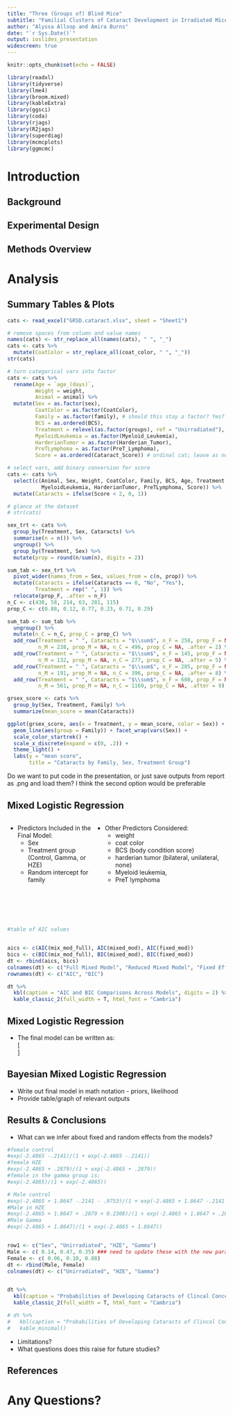 ```yaml
---
title: "Three (Groups of) Blind Mice" 
subtitle: "Familial Clusters of Cataract Development in Irradiated Mice"
author: "Alyssa Allsop and Amira Burns"
date: "`r Sys.Date()`"
output: ioslides_presentation
widescreen: true
---
```


```r
knitr::opts_chunk$set(echo = FALSE)
```  

```r

library(readxl)
library(tidyverse)
library(lme4)
library(broom.mixed)
library(kableExtra)
library(ggsci)
library(coda)
library(rjags)
library(R2jags)
library(superdiag)
library(mcmcplots)
library(ggmcmc)
```

  
# Introduction 

## Background
## Experimental Design  
## Methods Overview

# Analysis 

## Summary Tables & Plots {.smaller}
```r
cats <- read_excel("GRSD.cataract.xlsx", sheet = "Sheet1")
```

```r
# remove spaces from column and value names
names(cats) <- str_replace_all(names(cats), " ", "_")
cats <- cats %>%
  mutate(CoatColor = str_replace_all(coat_color, " ", "_"))
str(cats)

# turn categorical vars into factor
cats <- cats %>%
  rename(Age = `age_(days)`,
         Weight = weight,
         Animal = animal) %>%
  mutate(Sex = as.factor(sex),
         CoatColor = as.factor(CoatColor),
         Family = as.factor(family), # should this stay a factor? Yes?
         BCS = as.ordered(BCS),
         Treatment = relevel(as.factor(groups), ref = "Unirradiated"),
         MyeloidLeukemia = as.factor(Myeloid_Leukemia),
         HarderianTumor = as.factor(Harderian_Tumor),
         PreTLymphoma = as.factor(PreT_Lymphoma),
         Score = as.ordered(Cataract_Score)) # ordinal cat; leave as numeric?

# select vars, add binary conversion for score
cats <- cats %>%
  select(c(Animal, Sex, Weight, CoatColor, Family, BCS, Age, Treatment,
           MyeloidLeukemia, HarderianTumor, PreTLymphoma, Score)) %>%
  mutate(Cataracts = ifelse(Score < 2, 0, 1))

# glance at the dataset
# str(cats)

sex_trt <- cats %>%
  group_by(Treatment, Sex, Cataracts) %>%
  summarise(n = n()) %>%
  ungroup() %>%
  group_by(Treatment, Sex) %>%
  mutate(prop = round(n/sum(n), digits = 2))

sum_tab <- sex_trt %>%
  pivot_wider(names_from = Sex, values_from = c(n, prop)) %>%
  mutate(Cataracts = ifelse(Cataracts == 0, "No", "Yes"),
         Treatment = rep(" ", 1)) %>%
  relocate(prop_F, .after = n_F)
n_C <- c(438, 58, 214, 63, 281, 115)
prop_C <- c(0.88, 0.12, 0.77, 0.23, 0.71, 0.29)

sum_tab <- sum_tab %>%
  ungroup() %>%
  mutate(n_C = n_C, prop_C = prop_C) %>%
  add_row(Treatment = " ", Cataracts = "$\\sum$", n_F = 258, prop_F = NA,
          n_M = 238, prop_M = NA, n_C = 496, prop_C = NA, .after = 2) %>%
  add_row(Treatment = " ", Cataracts = "$\\sum$", n_F = 145, prop_F = NA,
          n_M = 132, prop_M = NA, n_C = 277, prop_C = NA, .after = 5) %>%
  add_row(Treatment = " ", Cataracts = "$\\sum$", n_F = 205, prop_F = NA,
          n_M = 191, prop_M = NA, n_C = 396, prop_C = NA, .after = 8) %>%
  add_row(Treatment = " ", Cataracts = "$\\sum$", n_F = 608, prop_F = NA,
          n_M = 561, prop_M = NA, n_C = 1169, prop_C = NA, .after = 9)

grsex_score <- cats %>%
  group_by(Sex, Treatment, Family) %>%
  summarize(mean_score = mean(Cataracts))
```

```r
ggplot(grsex_score, aes(x = Treatment, y = mean_score, color = Sex)) +
  geom_line(aes(group = Family)) + facet_wrap(vars(Sex)) +
  scale_color_startrek() +
  scale_x_discrete(expand = c(0, .2)) +
  theme_light() +
  labs(y = "mean score",
       title = "Cataracts by Family, Sex, Treatment Group")

```

Do we want to put code in the presentation, or just save outputs from report as .png and load them? I think the second option would be preferable

## Mixed Logistic Regression
<div style="float: left; width: 40%;">
* Predictors Included in the Final Model:
  + Sex
  + Treatment group (Control, Gamma, or HZE)
  + Random intercept for family
</div>

<div style="float: right; width: 60%;">
* Other Predictors Considered:
  + weight
  + coat color
  + BCS (body condition score)
  + harderian tumor (bilateral, unilateral, none)
  + Myeloid leukemia,
  + PreT lymphoma
</div>

```r
# mixed model binomial logistic regression using adaptive Gauss-Hermite quadrature (nAGQ = 25)
mix_mod_full <- glmer(Cataracts ~ Sex + Weight + CoatColor + BCS + HarderianTumor + 
                        MyeloidLeukemia + PreTLymphoma + Treatment + (1|Family), nAGQ = 25, 
                      data = cats, family = binomial)
mixed_mod <- glmer(Cataracts ~ Sex*Treatment + (1|Family), nAGQ = 25, data = cats, family = binomial)
fixed_mod_full <- glm(Cataracts ~ Sex + Weight + CoatColor + BCS + HarderianTumor + 
                        MyeloidLeukemia + PreTLymphoma + Treatment, data = cats, family = binomial)
fixed_mod <- glm(Cataracts ~ Treatment*Sex, data = cats, family = binomial)


# test full vs reduced mixed models
anova(mix_mod_full, mixed_mod)

summary(mix_mod_full)
summary(mixed_mod)
summary(fixed_mod)
```

```r
#table of AIC values


aics <- c(AIC(mix_mod_full), AIC(mixed_mod), AIC(fixed_mod))
bics <- c(BIC(mix_mod_full), BIC(mixed_mod), BIC(fixed_mod))
dt <- rbind(aics, bics)
colnames(dt) <- c("Full Mixed Model", "Reduced Mixed Model", "Fixed Effects Model")
rownames(dt) <- c("AIC", "BIC")

dt %>% 
  kbl(caption = "AIC and BIC Comparisons Across Models", digits = 2) %>% 
  kable_classic_2(full_width = T, html_font = "Cambria")

```

## Mixed Logistic Regression {.smaller}

* The final model can be written as:  
 \[  
\begin{aligned} 
log(\frac{p}{1-p}) = \beta_0 + \beta_1*Control*F + \beta_2*Gamma*F + \beta_3*HZE*F + \\
\beta_4*Control*M + \beta_5*Gamma*M + \beta_6*HZE*M + u + \epsilon
\end{aligned}
\]


## Bayesian Mixed Logistic Regression

- Write out final model in math notation - priors, likelihood
- Provide table/graph of relevant outputs
  
  
## Results & Conclusions  

- What can we infer about fixed and random effects from the models?


```r
#female control
#exp(-2.4865 -.2141)/(1 + exp(-2.4865 -.2141))
#female HZE
#exp(-2.4865 + .2879)/(1 + exp(-2.4865 + .2879))
#female in the gamma group is:
#exp(-2.4865)/(1 + exp(-2.4865))

# Male control
#exp(-2.4865 + 1.8647 -.2141 - .9753)/(1 + exp(-2.4865 + 1.8647 -.2141 - .9753))
#Male in HZE
#exp(-2.4865 + 1.8647 + .2879 + 0.2308)/(1 + exp(-2.4865 + 1.8647 + .2879 + 0.2308))
#Male Gamma
#exp(-2.4865 + 1.8647)/(1 + exp(-2.4865 + 1.8647))


row1 <- c("Sex", "Unirradiated", "HZE", "Gamma")
Male <- c( 0.14, 0.47, 0.35) ### need to update these with the new paramaterization of the model
Female <- c( 0.06, 0.10, 0.08)
dt <- rbind(Male, Female)
colnames(dt) <- c("Unirradiated", "HZE", "Gamma")


dt %>%
  kbl(caption = "Probabilities of Developing Cataracts of Clincal Concern") %>%
  kable_classic_2(full_width = T, html_font = "Cambria")

# dt %>%
#   kbl(caption = "Probabilities of Developing Cataracts of Clincal Concern") %>%
#   kable_minimal()
```
- Limitations?  
- What questions does this raise for future studies?  
  
## References  
  
# Any Questions?  
